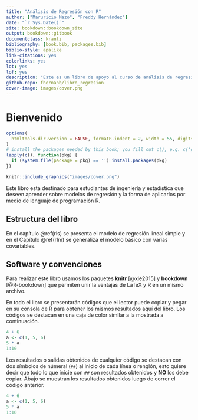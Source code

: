 ```yaml
--- 
title: "Análisis de Regresión con R"
author: ["Maruricio Mazo", "Freddy Hernández"]
date: "`r Sys.Date()`"
site: bookdown::bookdown_site
output: bookdown::gitbook
documentclass: krantz
bibliography: [book.bib, packages.bib]
biblio-style: apalike
link-citations: yes
colorlinks: yes
lot: yes
lof: yes
description: "Este es un libro de apoyo al curso de análisis de regresión."
github-repo: fhernanb/libro_regresion
cover-image: images/cover.png
---
```


# Bienvenido 

```r
options(
  htmltools.dir.version = FALSE, formatR.indent = 2, width = 55, digits = 4
)
# install the packages needed by this book; you fill out c(), e.g. c('ggplot2', 'dplyr')
lapply(c(), function(pkg) {
  if (system.file(package = pkg) == '') install.packages(pkg)
})
```

```r
knitr::include_graphics("images/cover.png")
```

Este libro está destinado para estudiantes de ingeniería y estadística que deseen aprender sobre modelos de regresión y la forma de aplicarlos por medio de lenguaje de programación R.

## Estructura del libro {-}

En el capítulo \@ref(rls) se presenta el modelo de regresión lineal simple y en el Capítulo \@ref(rlm) se generaliza el modelo básico con varias covariables.

## Software y convenciones {-}

Para realizar este libro usamos los paquetes **knitr**\index{knitr} [@xie2015] y **bookdown**\index{bookdown} [@R-bookdown] que permiten unir la ventajas de LaTeX y R en un mismo archivo.

En todo el libro se presentarán códigos que el lector puede copiar y pegar en su consola de R para obtener los mismos resultados aquí del libro. Los códigos se destacan en una caja de color similar a la mostrada a continuación.

```r
4 + 6
a <- c(1, 5, 6)
5 * a
1:10
```

Los resultados o salidas obtenidos de cualquier código se destacan con dos símbolos de númeral (`##`) al inicio de cada línea o renglón, esto quiere decir que todo lo que inicie con `##` son resultados obtenidos y __NO__ los debe copiar. Abajo se muestran los resultados obtenidos luego de correr el código anterior.

```r
4 + 6
a <- c(1, 5, 6)
5 * a
1:10
```

